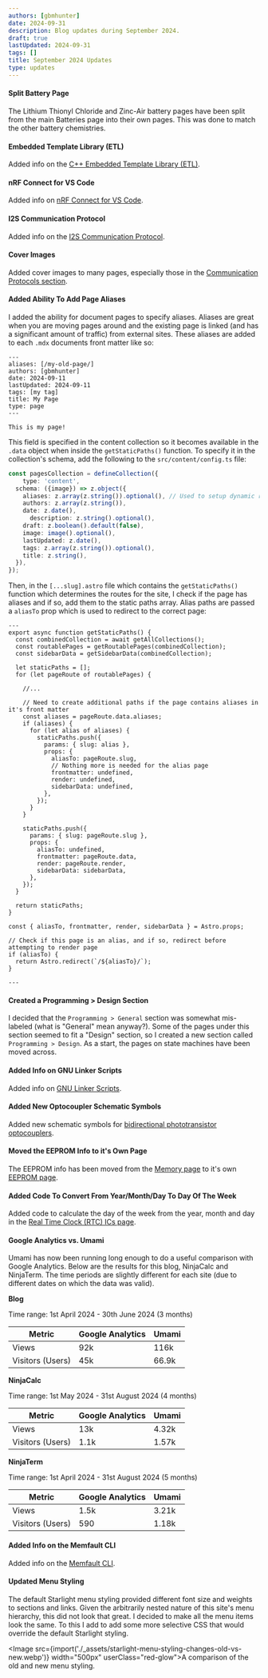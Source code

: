 ```yaml
---
authors: [gbmhunter]
date: 2024-09-31
description: Blog updates during September 2024.
draft: true
lastUpdated: 2024-09-31
tags: []
title: September 2024 Updates
type: updates
---
```


#### Split Battery Page

The Lithium Thionyl Chloride and Zinc-Air battery pages have been split from the main Batteries page into their own pages. This was done to match the other battery chemistries.

#### Embedded Template Library (ETL)

Added info on the [C++ Embedded Template Library (ETL)](/programming/languages/c-plus-plus/cpp-on-embedded-systems/#the-embedded-template-library-etl).

#### nRF Connect for VS Code

Added info on [nRF Connect for VS Code](/programming/microcontrollers/nordic/nrf-connect-for-vs-code/).

#### I2S Communication Protocol

Added info on the [I2S Communication Protocol](/electronics/communication-protocols/i2s-communication-protocol/).

#### Cover Images

Added cover images to many pages, especially those in the [Communication Protocols section](/electronics/communication-protocols/).

#### Added Ability To Add Page Aliases

I added the ability for document pages to specify aliases. Aliases are great when you are moving pages around and the existing page is linked (and has a significant amount of traffic) from external sites. These aliases are added to each `.mdx` documents front matter like so:

```mdx title="src/content/pages/my-page.mdx" {2}
---
aliases: [/my-old-page/]
authors: [gbmhunter]
date: 2024-09-11
lastUpdated: 2024-09-11
tags: [my tag]
title: My Page
type: page
---

This is my page!
```

This field is specified in the content collection so it becomes available in the `.data` object when inside the `getStaticPaths()` function. To specify it in the collection's schema, add the following to the `src/content/config.ts` file:

```ts title="src/content/config.ts" {4}
const pagesCollection = defineCollection({
	type: 'content',
  schema: ({image}) => z.object({
    aliases: z.array(z.string()).optional(), // Used to setup dynamic redirects. This is done in [...slug].astro 
    authors: z.array(z.string()),
    date: z.date(),
	  description: z.string().optional(),
    draft: z.boolean().default(false),
    image: image().optional(),
    lastUpdated: z.date(),
    tags: z.array(z.string()).optional(),
    title: z.string(),
  }),
});
```

Then, in the `[...slug].astro` file which contains the `getStaticPaths()` function which determines the routes for the site, I check if the page has aliases and if so, add them to the static paths array. Alias paths are passed a `aliasTo` prop which is used to redirect to the correct page:

```astro title="src/pages/[...slug].astro" {13-27, 45-48}
---
export async function getStaticPaths() {
  const combinedCollection = await getAllCollections();
  const routablePages = getRoutablePages(combinedCollection);
  const sidebarData = getSidebarData(combinedCollection);

  let staticPaths = [];
  for (let pageRoute of routablePages) {

    //...

    // Need to create additional paths if the page contains aliases in it's front matter
    const aliases = pageRoute.data.aliases;
    if (aliases) {
      for (let alias of aliases) {
        staticPaths.push({
          params: { slug: alias },
          props: { 
            aliasTo: pageRoute.slug,
            // Nothing more is needed for the alias page
            frontmatter: undefined,
            render: undefined,
            sidebarData: undefined,
          },
        });
      }
    }

    staticPaths.push({
      params: { slug: pageRoute.slug },
      props: { 
        aliasTo: undefined,
        frontmatter: pageRoute.data,
        render: pageRoute.render,
        sidebarData: sidebarData,
      },
    });
  }

  return staticPaths;
}

const { aliasTo, frontmatter, render, sidebarData } = Astro.props;

// Check if this page is an alias, and if so, redirect before attempting to render page
if (aliasTo) {
  return Astro.redirect(`/${aliasTo}/`);
}

---
```

#### Created a Programming > Design Section

I decided that the `Programming > General` section was somewhat mis-labeled (what is "General" mean anyway?). Some of the pages under this section seemed to fit a "Design" section, so I created a new section called `Programming > Design`. As a start, the pages on state machines have been moved across.

#### Added Info on GNU Linker Scripts

Added info on [GNU Linker Scripts](/programming/compilers/gcc/gnu-linker-scripts/).

#### Added New Optocoupler Schematic Symbols

Added new schematic symbols for [bidirectional phototransistor optocouplers](/electronics/components/optocouplers/#bidirectional-phototransistor-opto-isolators).

#### Moved the EEPROM Info to it's Own Page

The EEPROM info has been moved from the [Memory page](/electronics/components/memory/) to it's own [EEPROM page](/electronics/components/memory/eeprom/).

#### Added Code To Convert From Year/Month/Day To Day Of The Week

Added code to calculate the day of the week from the year, month and day in the [Real Time Clock (RTC) ICs page](/electronics/components/real-time-clock-ics/).

#### Google Analytics vs. Umami

Umami has now been running long enough to do a useful comparison with Google Analytics. Below are the results for this blog, NinjaCalc and NinjaTerm. The time periods are slightly different for each site (due to different dates on which the data was valid).

**Blog**

Time range: 1st April 2024 - 30th June 2024 (3 months)


<table>
  <thead>
    <tr>
      <th>Metric</th>
      <th>Google Analytics</th>
      <th>Umami</th>
    </tr>
  </thead>
  <tbody>
    <tr>
      <td>Views</td>
      <td>92k</td>
      <td>116k</td>
    </tr>
    <tr>
      <td>Visitors (Users)</td>
      <td>45k</td>
      <td>66.9k</td>
    </tr>
  </tbody>
</table>

**NinjaCalc**

Time range: 1st May 2024 - 31st August 2024 (4 months)

<table>
  <thead>
    <tr>
      <th>Metric</th>
      <th>Google Analytics</th>
      <th>Umami</th>
    </tr>
  </thead>
  <tbody>
    <tr>
      <td>Views</td>
      <td>13k</td>
      <td>4.32k</td>
    </tr>
    <tr>
      <td>Visitors (Users)</td>
      <td>1.1k</td>
      <td>1.57k</td>
    </tr>
  </tbody>
</table>

**NinjaTerm**

Time range: 1st April 2024 - 31st August 2024 (5 months)

<table>
  <thead>
    <tr>
      <th>Metric</th>
      <th>Google Analytics</th>
      <th>Umami</th>
    </tr>
  </thead>
  <tbody>
    <tr>
      <td>Views</td>
      <td>1.5k</td>
      <td>3.21k</td>
    </tr>
    <tr>
      <td>Visitors (Users)</td>
      <td>590</td>
      <td>1.18k</td>
    </tr>
  </tbody>
</table>

#### Added Info on the Memfault CLI

Added info on the [Memfault CLI](/programming/firmware/memfault/#memfault-cli).

#### Updated Menu Styling

The default Starlight menu styling provided different font size and weights to sections and links. Given the arbitrarily nested nature of this site's menu hierarchy, this did not look that great. I decided to make all the menu items look the same. To this I add to add some more selective CSS that would override the default Starlight styling.

<Image src={import('./_assets/starlight-menu-styling-changes-old-vs-new.webp')} width="500px" userClass="red-glow">A comparison of the old and new menu styling.</Image>
